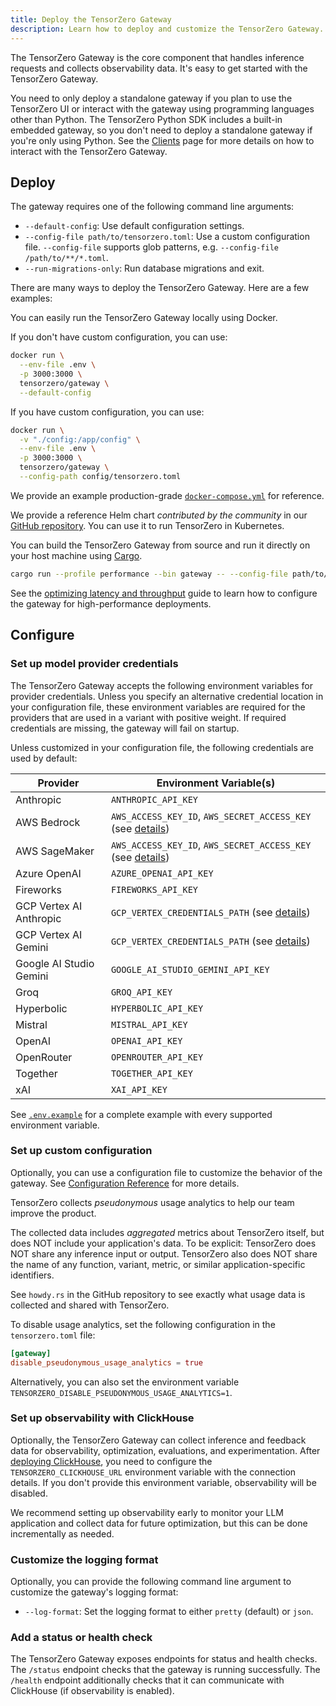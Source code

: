 ```yaml
---
title: Deploy the TensorZero Gateway
description: Learn how to deploy and customize the TensorZero Gateway.
---
```


The TensorZero Gateway is the core component that handles inference requests and collects observability data.
It's easy to get started with the TensorZero Gateway.

<Note>

You need to only deploy a standalone gateway if you plan to use the TensorZero UI or interact with the gateway using programming languages other than Python.
The TensorZero Python SDK includes a built-in embedded gateway, so you don't need to deploy a standalone gateway if you're only using Python.
See the [Clients](/gateway/clients/) page for more details on how to interact with the TensorZero Gateway.

</Note>

## Deploy

The gateway requires one of the following command line arguments:

- `--default-config`: Use default configuration settings.
- `--config-file path/to/tensorzero.toml`: Use a custom configuration file.
  <Tip>
    `--config-file` supports glob patterns, e.g. `--config-file
    /path/to/**/*.toml`.
  </Tip>
- `--run-migrations-only`: Run database migrations and exit.

There are many ways to deploy the TensorZero Gateway.
Here are a few examples:

<AccordionGroup>

<Accordion title="Run with Docker">

You can easily run the TensorZero Gateway locally using Docker.

If you don't have custom configuration, you can use:

```bash title="Running with Docker (default configuration)"
docker run \
  --env-file .env \
  -p 3000:3000 \
  tensorzero/gateway \
  --default-config
```

If you have custom configuration, you can use:

```bash title="Running with Docker (custom configuration)"
docker run \
  -v "./config:/app/config" \
  --env-file .env \
  -p 3000:3000 \
  tensorzero/gateway \
  --config-path config/tensorzero.toml
```

</Accordion>

<Accordion title="Run with Docker Compose">

We provide an example production-grade [`docker-compose.yml`](https://github.com/tensorzero/tensorzero/blob/main/examples/production-deployment/docker-compose.yml) for reference.

</Accordion>

<Accordion title="Run with Kubernetes (k8s) and Helm">

We provide a reference Helm chart _contributed by the community_ in our [GitHub repository](https://github.com/tensorzero/tensorzero/tree/main/examples/production-deployment-k8s-helm).
You can use it to run TensorZero in Kubernetes.

</Accordion>

<Accordion title="Build from source">

You can build the TensorZero Gateway from source and run it directly on your host machine using [Cargo](https://doc.rust-lang.org/cargo/).

```bash title="Building from source"
cargo run --profile performance --bin gateway -- --config-file path/to/your/tensorzero.toml
```

</Accordion>

</AccordionGroup>

<Tip>

See the [optimizing latency and throughput](/deployment/optimize-latency-and-throughput/) guide to learn how to configure the gateway for high-performance deployments.

</Tip>

## Configure

### Set up model provider credentials

The TensorZero Gateway accepts the following environment variables for provider credentials.
Unless you specify an alternative credential location in your configuration file, these environment variables are required for the providers that are used in a variant with positive weight.
If required credentials are missing, the gateway will fail on startup.

Unless customized in your configuration file, the following credentials are used by default:

| Provider                | Environment Variable(s)                                                                               |
| ----------------------- | ----------------------------------------------------------------------------------------------------- |
| Anthropic               | `ANTHROPIC_API_KEY`                                                                                   |
| AWS Bedrock             | `AWS_ACCESS_KEY_ID`, `AWS_SECRET_ACCESS_KEY` (see [details](/gateway/guides/providers/aws-bedrock))   |
| AWS SageMaker           | `AWS_ACCESS_KEY_ID`, `AWS_SECRET_ACCESS_KEY` (see [details](/gateway/guides/providers/aws-sagemaker)) |
| Azure OpenAI            | `AZURE_OPENAI_API_KEY`                                                                                |
| Fireworks               | `FIREWORKS_API_KEY`                                                                                   |
| GCP Vertex AI Anthropic | `GCP_VERTEX_CREDENTIALS_PATH` (see [details](/gateway/guides/providers/gcp-vertex-ai-anthropic))      |
| GCP Vertex AI Gemini    | `GCP_VERTEX_CREDENTIALS_PATH` (see [details](/gateway/guides/providers/gcp-vertex-ai-gemini))         |
| Google AI Studio Gemini | `GOOGLE_AI_STUDIO_GEMINI_API_KEY`                                                                     |
| Groq                    | `GROQ_API_KEY`                                                                                        |
| Hyperbolic              | `HYPERBOLIC_API_KEY`                                                                                  |
| Mistral                 | `MISTRAL_API_KEY`                                                                                     |
| OpenAI                  | `OPENAI_API_KEY`                                                                                      |
| OpenRouter              | `OPENROUTER_API_KEY`                                                                                  |
| Together                | `TOGETHER_API_KEY`                                                                                    |
| xAI                     | `XAI_API_KEY`                                                                                         |

<Tip>

See [`.env.example`](https://github.com/tensorzero/tensorzero/blob/main/examples/production-deployment/.env.example) for a complete example with every supported environment variable.

</Tip>

### Set up custom configuration

Optionally, you can use a configuration file to customize the behavior of the gateway.
See [Configuration Reference](/gateway/configuration-reference) for more details.

<Accordion title="Disable pseudonymous usage analytics">

TensorZero collects _pseudonymous_ usage analytics to help our team improve the product.

The collected data includes _aggregated_ metrics about TensorZero itself, but does NOT include your application's data.
To be explicit: TensorZero does NOT share any inference input or output.
TensorZero also does NOT share the name of any function, variant, metric, or similar application-specific identifiers.

See `howdy.rs` in the GitHub repository to see exactly what usage data is collected and shared with TensorZero.

To disable usage analytics, set the following configuration in the `tensorzero.toml` file:

```toml title="tensorzero.toml"
[gateway]
disable_pseudonymous_usage_analytics = true
```

Alternatively, you can also set the environment variable `TENSORZERO_DISABLE_PSEUDONYMOUS_USAGE_ANALYTICS=1`.

</Accordion>

### Set up observability with ClickHouse

Optionally, the TensorZero Gateway can collect inference and feedback data for observability, optimization, evaluations, and experimentation.
After [deploying ClickHouse](/deployment/clickhouse), you need to configure the `TENSORZERO_CLICKHOUSE_URL` environment variable with the connection details.
If you don't provide this environment variable, observability will be disabled.

We recommend setting up observability early to monitor your LLM application and collect data for future optimization, but this can be done incrementally as needed.

### Customize the logging format

Optionally, you can provide the following command line argument to customize the gateway's logging format:

- `--log-format`: Set the logging format to either `pretty` (default) or `json`.

### Add a status or health check

The TensorZero Gateway exposes endpoints for status and health checks.
The `/status` endpoint checks that the gateway is running successfully.
The `/health` endpoint additionally checks that it can communicate with ClickHouse (if observability is enabled).
